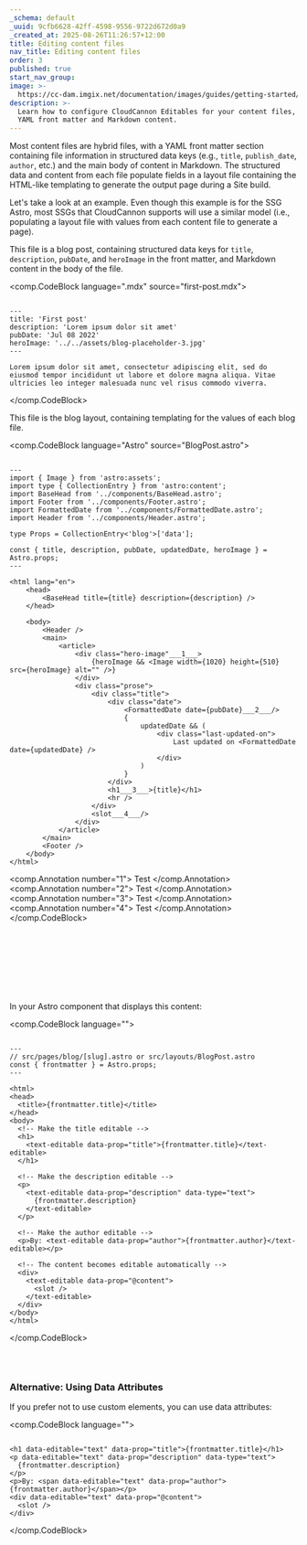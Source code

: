 ```yaml
---
_schema: default
_uuid: 9cfb6628-42ff-4598-9556-9722d672d0a9
_created_at: 2025-08-26T11:26:57+12:00
title: Editing content files
nav_title: Editing content files
order: 3
published: true
start_nav_group:
image: >-
  https://cc-dam.imgix.net/documentation/images/guides/getting-started/guide-thumbnails/CloudCannon-Getting-Started-Thumbnail-Universal.png
description: >-
  Learn how to configure CloudCannon Editables for your content files, including
  YAML front matter and Markdown content.
---
```

Most content files are hybrid files, with a YAML front matter section containing file information in structured data keys (e.g., `title`, `publish_date`, `author`, etc.) and the main body of content in Markdown. The structured data and content from each file populate fields in a layout file containing the HTML-like templating to generate the output page during a Site build.

Let's take a look at an example. Even though this example is for the SSG Astro, most SSGs that CloudCannon supports will use a similar model (i.e., populating a layout file with values from each content file to generate a page).

This file is a blog post, containing structured data keys for `title`, `description`, `pubDate`, and `heroImage` in the front matter, and Markdown content in the body of the file.

<comp.CodeBlock language=".mdx" source="first-post.mdx">
``````````

---
title: 'First post'
description: 'Lorem ipsum dolor sit amet'
pubDate: 'Jul 08 2022'
heroImage: '../../assets/blog-placeholder-3.jpg'
---

Lorem ipsum dolor sit amet, consectetur adipiscing elit, sed do eiusmod tempor incididunt ut labore et dolore magna aliqua. Vitae ultricies leo integer malesuada nunc vel risus commodo viverra.

``````````
</comp.CodeBlock>

This file is the blog layout, containing templating for the values of each blog file.

<comp.CodeBlock language="Astro" source="BlogPost.astro">
``````````

---
import { Image } from 'astro:assets';
import type { CollectionEntry } from 'astro:content';
import BaseHead from '../components/BaseHead.astro';
import Footer from '../components/Footer.astro';
import FormattedDate from '../components/FormattedDate.astro';
import Header from '../components/Header.astro';

type Props = CollectionEntry<'blog'>['data'];

const { title, description, pubDate, updatedDate, heroImage } = Astro.props;
---

<html lang="en">
	<head>
		<BaseHead title={title} description={description} />
	</head>

	<body>
		<Header />
		<main>
			<article>
				<div class="hero-image"___1___> 
					{heroImage && <Image width={1020} height={510} src={heroImage} alt="" />}
				</div>
				<div class="prose">
					<div class="title">
						<div class="date">
							<FormattedDate date={pubDate}___2___/>
							{
								updatedDate && (
									<div class="last-updated-on">
										Last updated on <FormattedDate date={updatedDate} />
									</div>
								)
							}
						</div>
						<h1___3___>{title}</h1>
						<hr />
					</div>
					<slot___4___/>
				</div>
			</article>
		</main>
		<Footer />
	</body>
</html>

``````````
<comp.Annotation number="1">
  Test
</comp.Annotation>
<comp.Annotation number="2">
  Test
</comp.Annotation>
<comp.Annotation number="3">
  Test
</comp.Annotation>
<comp.Annotation number="4">
  Test
</comp.Annotation>
</comp.CodeBlock>

&nbsp;

&nbsp;

&nbsp;

&nbsp;

In your Astro component that displays this content:

<comp.CodeBlock language="">
``````````

---
// src/pages/blog/[slug].astro or src/layouts/BlogPost.astro
const { frontmatter } = Astro.props;
---

<html>
<head>
  <title>{frontmatter.title}</title>
</head>
<body>
  <!-- Make the title editable -->
  <h1>
    <text-editable data-prop="title">{frontmatter.title}</text-editable>
  </h1>

  <!-- Make the description editable -->
  <p>
    <text-editable data-prop="description" data-type="text">
      {frontmatter.description}
    </text-editable>
  </p>

  <!-- Make the author editable -->
  <p>By: <text-editable data-prop="author">{frontmatter.author}</text-editable></p>

  <!-- The content becomes editable automatically -->
  <div>
    <text-editable data-prop="@content">
      <slot />
    </text-editable>
  </div>
</body>
</html>

``````````
</comp.CodeBlock>

&nbsp;

```astro

```

### Alternative: Using Data Attributes

If you prefer not to use custom elements, you can use data attributes:

<comp.CodeBlock language="">
``````````

<h1 data-editable="text" data-prop="title">{frontmatter.title}</h1>
<p data-editable="text" data-prop="description" data-type="text">
  {frontmatter.description}
</p>
<p>By: <span data-editable="text" data-prop="author">{frontmatter.author}</span></p>
<div data-editable="text" data-prop="@content">
  <slot />
</div>

``````````
</comp.CodeBlock>

```astro

```